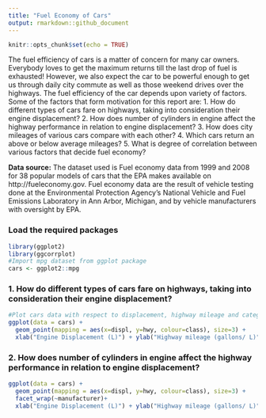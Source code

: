 ```yaml
---
title: "Fuel Economy of Cars"
output: rmarkdown::github_document
---
```


```r
knitr::opts_chunk$set(echo = TRUE)
```

The fuel efficiency of cars is a matter of concern for many car owners. Everybody loves to get the maximum returns till the last drop of fuel is exhausted! However, we also expect the car to be powerful enough to get us through daily city commute as well as those weekend drives over the highways. The fuel efficiency of the car depends upon variety of factors. Some of the factors that form motivation for this report are:
1. How do different types of cars fare on highways, taking into consideration their engine displacement?
2. How does number of cylinders in engine affect the highway performance in relation to engine displacement?
3. How does city mileages of various cars compare with each other?
4. Which cars return an above or below average mileages?
5. What is degree of correlation between various factors that decide fuel economy?

**Data source:** The dataset used is Fuel economy data from 1999 and 2008 for 38 popular models of cars that the EPA makes available on http://fueleconomy.gov. Fuel economy data are the result of vehicle testing done at the Environmental Protection Agency's National Vehicle and Fuel Emissions Laboratory in Ann Arbor, Michigan, and by vehicle manufacturers with oversight by EPA.

### Load the required packages

```r
library(ggplot2)
library(ggcorrplot)
#Import mpg dataset from ggplot package
cars <- ggplot2::mpg
```

### 1. How do different types of cars fare on highways, taking into consideration their engine displacement?


```r
#Plot cars data with respect to displacement, highway mileage and category
ggplot(data = cars) +
  geom_point(mapping = aes(x=displ, y=hwy, colour=class), size=3) + 
  xlab("Engine Displacement (L)") + ylab("Highway mileage (gallons/ L)")
```

### 2. How does number of cylinders in engine affect the highway performance in relation to engine displacement?

```r
ggplot(data = cars) +
  geom_point(mapping = aes(x=displ, y=hwy, colour=class), size=3) + 
  facet_wrap(~manufacturer)+
  xlab("Engine Displacement (L)") + ylab("Highway mileage (gallons/ L)")

```


